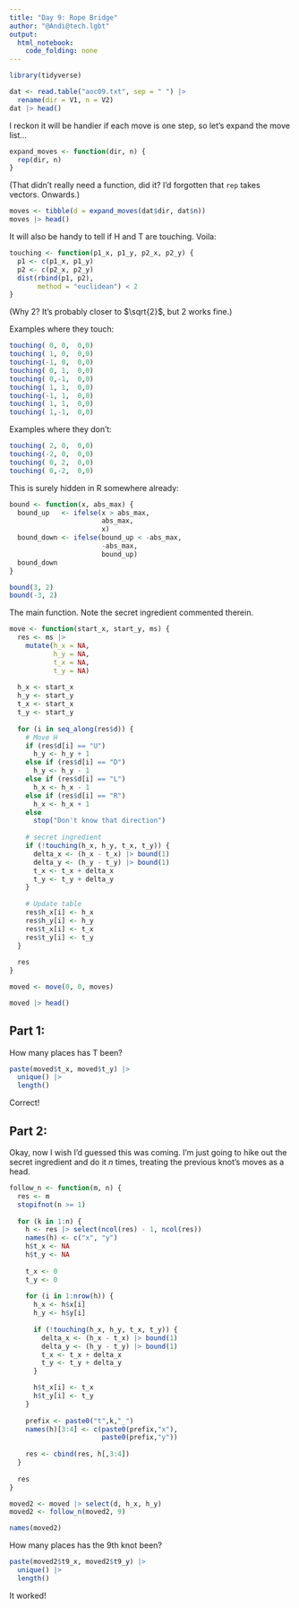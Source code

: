 ```yaml
---
title: "Day 9: Rope Bridge"
author: "@Andi@tech.lgbt"
output: 
  html_notebook: 
    code_folding: none
---
```


```r
library(tidyverse)
```

```r
dat <- read.table("aoc09.txt", sep = " ") |>
  rename(dir = V1, n = V2)
dat |> head()
```


I reckon it will be handier if each move is one step, so let's expand the move list...

```r
expand_moves <- function(dir, n) {
  rep(dir, n)
}
```

(That didn't really need a function, did it? I'd forgotten that `rep` takes vectors. Onwards.)

```r
moves <- tibble(d = expand_moves(dat$dir, dat$n))
moves |> head()
```


It will also be handy to tell if H and T are touching. Voila:

```r
touching <- function(p1_x, p1_y, p2_x, p2_y) {
  p1 <- c(p1_x, p1_y)
  p2 <- c(p2_x, p2_y) 
  dist(rbind(p1, p2),
       method = "euclidean") < 2
}
```

(Why 2? It's probably closer to $\sqrt{2}$, but 2 works fine.)

Examples where they touch:

```r
touching( 0, 0,  0,0)
touching( 1, 0,  0,0)
touching(-1, 0,  0,0)
touching( 0, 1,  0,0)
touching( 0,-1,  0,0)
touching( 1, 1,  0,0)
touching(-1, 1,  0,0)
touching( 1, 1,  0,0)
touching( 1,-1,  0,0)
```

Examples where they don't:

```r
touching( 2, 0,  0,0)
touching(-2, 0,  0,0)
touching( 0, 2,  0,0)
touching( 0,-2,  0,0)
```


This is surely hidden in R somewhere already:

```r
bound <- function(x, abs_max) {
  bound_up   <- ifelse(x > abs_max, 
                       abs_max,
                       x)
  bound_down <- ifelse(bound_up < -abs_max,
                       -abs_max,
                       bound_up)
  bound_down
}
```

```r
bound(3, 2)
bound(-3, 2)
```


The main function. Note the secret ingredient commented therein.

```r
move <- function(start_x, start_y, ms) {
  res <- ms |>
    mutate(h_x = NA,
           h_y = NA,
           t_x = NA,
           t_y = NA)
  
  h_x <- start_x
  h_y <- start_y
  t_x <- start_x
  t_y <- start_y
  
  for (i in seq_along(res$d)) {
    # Move H
    if (res$d[i] == "U")
      h_y <- h_y + 1
    else if (res$d[i] == "D")
      h_y <- h_y - 1
    else if (res$d[i] == "L")
      h_x <- h_x - 1
    else if (res$d[i] == "R")
      h_x <- h_x + 1
    else
      stop("Don't know that direction")
    
    # secret ingredient
    if (!touching(h_x, h_y, t_x, t_y)) {
      delta_x <- (h_x - t_x) |> bound(1)
      delta_y <- (h_y - t_y) |> bound(1)
      t_x <- t_x + delta_x
      t_y <- t_y + delta_y
    }
    
    # Update table
    res$h_x[i] <- h_x
    res$h_y[i] <- h_y
    res$t_x[i] <- t_x
    res$t_y[i] <- t_y
  }
  
  res
}
```


```r
moved <- move(0, 0, moves)
```


```r
moved |> head()
```

## Part 1:

How many places has T been?

```r
paste(moved$t_x, moved$t_y) |>
  unique() |>
  length()
```

Correct!

## Part 2:

Okay, now I wish I'd guessed this was coming. I'm just going to hike out the secret ingredient and do it *n* times, treating the previous knot's moves as a head.

```r
follow_n <- function(m, n) {
  res <- m
  stopifnot(n >= 1)
  
  for (k in 1:n) {
    h <- res |> select(ncol(res) - 1, ncol(res))
    names(h) <- c("x", "y")
    h$t_x <- NA
    h$t_y <- NA
    
    t_x <- 0
    t_y <- 0
    
    for (i in 1:nrow(h)) {
      h_x <- h$x[i]
      h_y <- h$y[i]
      
      if (!touching(h_x, h_y, t_x, t_y)) {
        delta_x <- (h_x - t_x) |> bound(1)
        delta_y <- (h_y - t_y) |> bound(1)
        t_x <- t_x + delta_x
        t_y <- t_y + delta_y
      }

      h$t_x[i] <- t_x
      h$t_y[i] <- t_y
    }
    
    prefix <- paste0("t",k,"_")
    names(h)[3:4] <- c(paste0(prefix,"x"),
                       paste0(prefix,"y"))
    
    res <- cbind(res, h[,3:4])
  }
  
  res
}
```

```r
moved2 <- moved |> select(d, h_x, h_y)
moved2 <- follow_n(moved2, 9)
```


```r
names(moved2)
```


How many places has the 9th knot been?

```r
paste(moved2$t9_x, moved2$t9_y) |>
  unique() |>
  length()
```

It worked!
